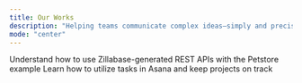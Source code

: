```yaml
---
title: Our Works
description: "Helping teams communicate complex ideas—simply and precisely."
mode: "center"
---
```


<CardGroup cols={2}>
  <Card
    title="Zillabase Petstore Example"
    img="/images/zillabase.png"
    href="https://mintlify.com/docs/quickstart"
  >
    Understand how to use Zillabase-generated REST APIs with the Petstore example
  </Card>
  <Card
    title="Asana Tasks"
    img="/images/asana.png"
    href="https://mintlify.com/docs/development"
  >
    Learn how to utilize tasks in Asana and keep projects on track
  </Card>
</CardGroup>

